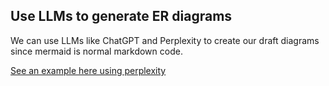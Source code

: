 ## Use LLMs to generate ER diagrams

We can use LLMs like ChatGPT and Perplexity to create our draft diagrams since mermaid is normal markdown code.

[See an example here using perplexity](https://www.perplexity.ai/search/please-create-me-a-simple-merm-cB.z9NOZRuiC1.0AszoIeA) 